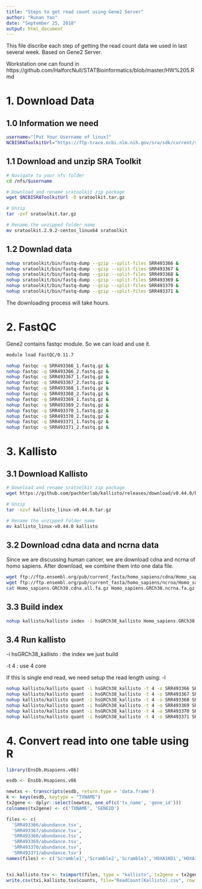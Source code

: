 ```yaml
---
title: "Steps to get read count using Gene2 Server"
author: "Runan Yao"
date: "September 25, 2018"
output: html_document
---
```


This file discribe each step of getting the read count data we used in last several week.
Based on Gene2 Server.

Workstation one can found in https://github.com/HalforcNull/STATBioinformatics/blob/master/HW%205.Rmd


# 1. Download Data

## 1.0 Information we need
```bash
username="[Put Your Username of linux]"
NCBISRAToolkitUrl="https://ftp-trace.ncbi.nlm.nih.gov/sra/sdk/current/sratoolkit.current-centos_linux64.tar.gz"
```

## 1.1 Download and unzip SRA Toolkit
```bash
# Navigate to your nfs folder
cd /nfs/$username

# Download and rename sratoolkit zip package
wget $NCBISRAToolkitUrl -O sratoolkit.tar.gz

# Unzip
tar -zxf sratoolkit.tar.gz

# Rename the unzipped folder name
mv sratoolkit.2.9.2-centos_linux64 sratoolkit

```

## 1.2 Downlad data
```bash
nohup sratoolkit/bin/fastq-dump --gzip --split-files SRR493366 &
nohup sratoolkit/bin/fastq-dump --gzip --split-files SRR493367 &
nohup sratoolkit/bin/fastq-dump --gzip --split-files SRR493368 &
nohup sratoolkit/bin/fastq-dump --gzip --split-files SRR493369 &
nohup sratoolkit/bin/fastq-dump --gzip --split-files SRR493370 &
nohup sratoolkit/bin/fastq-dump --gzip --split-files SRR493371 &
```

The downloading process will take hours.


# 2. FastQC

Gene2 contains fastqc module. So we can load and use it.
```bash
module load FastQC/0.11.7

nohup fastqc -q SRR493366_1.fastq.gz &
nohup fastqc -q SRR493366_2.fastq.gz &
nohup fastqc -q SRR493367_1.fastq.gz &
nohup fastqc -q SRR493367_2.fastq.gz &
nohup fastqc -q SRR493368_1.fastq.gz &
nohup fastqc -q SRR493368_2.fastq.gz &
nohup fastqc -q SRR493369_1.fastq.gz &
nohup fastqc -q SRR493369_2.fastq.gz &
nohup fastqc -q SRR493370_1.fastq.gz &
nohup fastqc -q SRR493370_2.fastq.gz &
nohup fastqc -q SRR493371_1.fastq.gz &
nohup fastqc -q SRR493371_2.fastq.gz &
```

# 3. Kallisto

## 3.1 Download Kallisto 
```bash
# Download and rename sratoolkit zip package
wget https://github.com/pachterlab/kallisto/releases/download/v0.44.0/kallisto_linux-v0.44.0.tar.gz

# Unzip
tar -xzvf kallisto_linux-v0.44.0.tar.gz

# Rename the unzipped folder name
mv kallisto_linux-v0.44.0 kallisto
```

## 3.2 Download cdna data and ncrna data

Since we are discussing human cancer, we are download cdna and ncrna of homo sapiens. 
After download, we combine them into one data file.
```bash
wget ftp://ftp.ensembl.org/pub/current_fasta/homo_sapiens/cdna/Homo_sapiens.GRCh38.cdna.all.fa.gz
wget ftp://ftp.ensembl.org/pub/current_fasta/homo_sapiens/ncrna/Homo_sapiens.GRCh38.ncrna.fa.gz
cat Homo_sapiens.GRCh38.cdna.all.fa.gz Homo_sapiens.GRCh38.ncrna.fa.gz > Homo_sapiens.GRCh38.rna.fa.gz
```

## 3.3 Build index

```bash
nohup kallisto/kallisto index -i hsGRCh38_kallisto Homo_sapiens.GRCh38.rna.fa.gz &
```

## 3.4 Run kallisto

-i hsGRCh38_kallisto : the index we just build

-t 4 : use 4 core

If this is single end read, we need setup the read length using: -l 

```bash
nohup kallisto/kallisto quant -i hsGRCh38_kallisto -t 4 -o SRR493366 SRR493366_1.fastq.gz SRR493366_2.fastq.gz &
nohup kallisto/kallisto quant -i hsGRCh38_kallisto -t 4 -o SRR493367 SRR493367_1.fastq.gz SRR493367_2.fastq.gz &
nohup kallisto/kallisto quant -i hsGRCh38_kallisto -t 4 -o SRR493368 SRR493368_1.fastq.gz SRR493368_2.fastq.gz &
nohup kallisto/kallisto quant -i hsGRCh38_kallisto -t 4 -o SRR493369 SRR493369_1.fastq.gz SRR493369_2.fastq.gz &
nohup kallisto/kallisto quant -i hsGRCh38_kallisto -t 4 -o SRR493370 SRR493370_1.fastq.gz SRR493370_2.fastq.gz &
nohup kallisto/kallisto quant -i hsGRCh38_kallisto -t 4 -o SRR493371 SRR493371_1.fastq.gz SRR493371_2.fastq.gz &
```


# 4. Convert read into one table using R

```r
library(EnsDb.Hsapiens.v86)

esdb <- EnsDb.Hsapiens.v86

newtxs <- transcripts(esdb, return.type = 'data.frame')
k <- keys(esdb, keytype = "TXNAME")
tx2gene <- dplyr::select(newtxs, one_of(c('tx_name', 'gene_id')))
colnames(tx2gene) <- c('TXNAME', 'GENEID')

files <- c(
  'SRR493366/abundance.tsv',
  'SRR493367/abundance.tsv',
  'SRR493368/abundance.tsv',
  'SRR493369/abundance.tsv',
  'SRR493370/abundance.tsv',
  'SRR493371/abundance.tsv')
names(files) <- c('Scramble1','Scramble2','Scramble3','HOXA1KD1','HOXA1KD2','HOXA1KD3')


txi.kallisto.tsv <- tximport(files, type = "kallisto", tx2gene = tx2gene, ignoreAfterBar = TRUE, ignoreTxVersion=TRUE )
write.csv(txi.kallisto.tsv$counts, file="ReadCount(Kallisto).csv", row.names = TRUE)


```